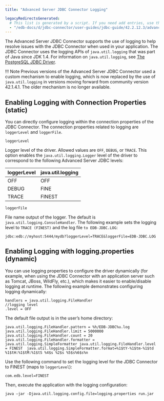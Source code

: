 ```yaml
---
title: "Advanced Server JDBC Connector Logging"

legacyRedirectsGenerated:
  # This list is generated by a script. If you need add entries, use the `legacyRedirects` key.
  - "/edb-docs/d/jdbc-connector/user-guides/jdbc-guide/42.2.12.3/advanced_server_jdbc_connector_logging.html"
---
```


The Advanced Server JDBC Connector supports the use of logging to help resolve issues with the JDBC Connector when used in your application. The JDBC Connector uses the logging APIs of `java.util.logging` that was part of Java since JDK 1.4. For information on `java.util.logging`, see [The PostgreSQL JDBC Driver](https://jdbc.postgresql.org/documentation/head/logging.html).

!!! Note
    Previous versions of the Advanced Server JDBC Connector used a custom mechanism to enable logging, which is now replaced by the use of `java.util.logging` in versions moving forward from community version 42.1.4.1. The older mechanism is no longer available.

## Enabling Logging with Connection Properties (static)

You can directly configure logging within the connection properties of the JDBC Connector. The connection properties related to logging are `loggerLevel` and `loggerFile`.

`loggerLevel`

Logger level of the driver. Allowed values are `OFF`, `DEBUG`, or `TRACE`. This option enables the `java.util.logging.Logger` level of the driver to correspond to the following Advanced Server JDBC levels:

| loggerLevel | java.util.logging |
| ----------- | ----------------- |
| OFF         | OFF               |
| DEBUG       | FINE              |
| TRACE       | FINEST            |

`loggerFile`

File name output of the logger. The default is `java.util.logging.ConsoleHandler`. The following example sets the logging level to `TRACE (FINEST)` and the log file `to EDB-JDBC.LOG`:

 `jdbc:edb://myhost:5444/mydb?loggerLevel=TRACE&loggerFile=EDB-JDBC.LOG`

## Enabling Logging with logging.properties (dynamic)

You can use logging properties to configure the driver dynamically (for example, when using the JDBC Connector with an application server such as Tomcat, JBoss, WildFly, etc.), which makes it easier to enable/disable logging at runtime. The following example demonstrates configuring logging dynamically:

```text
handlers = java.util.logging.FileHandler
//logging level
.level = OFF
```

The default file output is in the user’s home directory:

```text
java.util.logging.FileHandler.pattern = %h/EDB-JDBC%u.log
java.util.logging.FileHandler.limit = 5000000
java.util.logging.FileHandler.count = 20
java.util.logging.FileHandler.formatter = java.util.logging.SimpleFormatter java.util.logging.FileHandler.level = FINEST  java.util.logging.SimpleFormatter.format=%1$tY-%1$tm-%1$td %1$tH:%1$tM:%1$tS %4$s %2$s %5$s%6$s%n
```

Use the following command to set the logging level for the JDBC Connector to FINEST (maps to `loggerLevel`):

 `com.edb.level=FINEST`

Then, execute the application with the logging configuration:

 `java –jar -Djava.util.logging.config.file=logging.properties run.jar`
